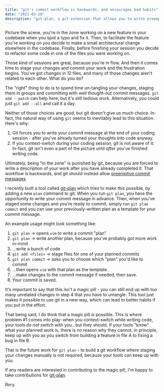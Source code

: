 ```yaml
---
title: "git's commit workflow is backwards, and encourages bad habits"
date: "2021-03-28"
description: "git-plan, a git extension that allows you to write preemptive commit messages"
---
```


Picture the scene, you're in the zone working on a new feature in your codebase when you spot a typo and fix it. Then,
to facilitate the feature you're working on you decide to make a small architectural change elsewhere in the codebase.
Finally, before finishing your session you decide to refactor some code in one of the files you were working on.

Those kind of sessions are great, because you're in flow. And then it comes time to stage your changes and commit your
work and the frustration begins. You've got changes in 12 files, and many of those changes aren't related to
each other. What do you do?

The "right" thing to do is to spend time un-tangling your changes, staging them in groups and committing with well
thought-out commit messages. `git add --patch` can help here, but it's still tedious work. Alternatively, you could just
`git add --all` and call it a day.

Neither of those choices are good, but git doesn't give us much choice. In-fact, the natural way of using `git` seems
to inevitably lead to this situation. Here's why:

1. Git forces you to write your commit message at the end of your coding session - after you've already turned your
thoughts into code anyway.
2. If you context-switch during your coding session, git is not aware of it. In-fact, git isn't even a part of the
picture until _after_ you've finished writing code.

Ultimately, being "in the zone" is punished by git, because you are forced to write a description of your work after you
have already completed it. That workflow is backwards, and git should instead allow [preemptive commit messages](https://arialdomartini.wordpress.com/2012/09/03/pre-emptive-commit-comments/).

I recently built a tool called [git-plan](https://github.com/synek/git-plan) which tries to make this possible, by adding a new
`plan` command  to git. When you run `git plan`, you have the opportunity to write your commit message in advance.
Then, when you've staged some changes and you're ready to commit, simply run `git plan commit` and you can use your
previously-written plan as a template for your commit message.

An example usage might look something like:
1. `git plan` -> opens `vim` to write a commit "plan"
2. `git plan` -> write another plan, because you've probably got more work in-mind
3. ...write a bunch of code
4. `git add <files>` -> stage files for one of your planned commits
5. `git plan commit` -> asks you to choose which "plan" you'd like to commit
6. ...then opens `vim` with that plan as the template.
7. ...make changes to the commit message if needed, then save.
8. Your commit is saved.

It's important to say that this isn't a magic pill - you can still end up with too many unrelated changes in step
4 that you have to untangle. This tool just makes it possible to use git in a new way, which can lead to better habits
if you put in the effort.

That being said, I do think that a magic pill _is_ possible. This is where problem #1 comes into play: when you
context-switch while writing code, your tools *do not* switch with you...but they should. If your tools "know" what your
planned work is, there is no reason why they cannot, in principle, keep up with you as you switch from building a
feature in file A to fixing a bug in file B.

That is the future work for `git plan` - to build a git workflow where staging your changes manually is not required,
because your tools can keep up with you.

If any readers are interested in contributing to the magic pill, I'm happy to take contributions for
[git-plan](https://github.com/synek/git-plan).

Rory.
